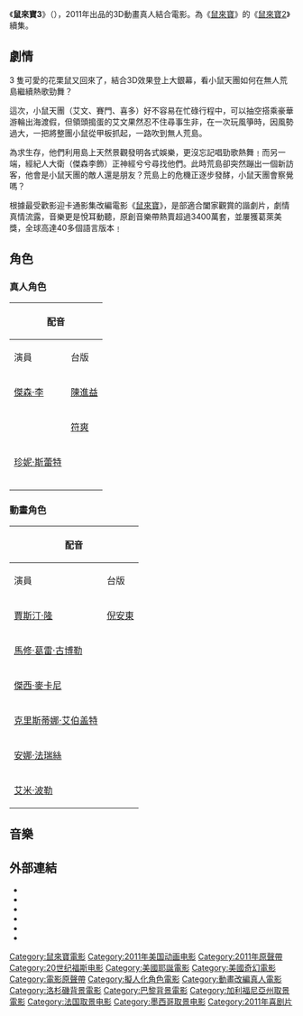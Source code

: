 {{unreferenced|time=2016-12-30T09:24:06+00:00}}
{{noteTA
|G1=Show
|G2=Movie
}}
{{Infobox film
| name           = 鼠來寶3
| original_name  = ''Alvin and the Chipmunks: Chipwrecked''
| cn_name        = 鼠来宝3
| hk_name        = 花鼠明星俱樂部3
| tw_name        = 鼠來寶3
| image          = Alvin and the Chipmunks 3 - Chipwrecked.jpg
| caption        = 電影海報
| director       = [[Mike_Mitchell_(director)|Mike Mitchell]]
| producer       = [[Janice_Karman|Janice Karman]]<br />[[Ross_Bagdasarian,_Jr.|Ross Bagdasarian]]
| writer         = [[Jonathan_Aibel_and_Glenn_Berger|Jonathan Aibel<br />Glenn Berger]]
| based_on       = {{Based on|''[[Alvin_and_the_Chipmunks|Alvin and the Chipmunks]]''|[[Ross_Bagdasarian,_Sr.|Ross Bagdasarian]]}}<br />{{Based on|''[[The_Chipettes|The Chipettes]]''|Janice Karman}}
| starring       = {{Plainlist|
* [[傑森·李|傑森·李]]
* [[David_Cross|David Cross]]
* [[Jenny_Slate|Jenny Slate]]
* [[Justin_Long|Justin Long]]
* [[Matthew_Gray_Gubler|Matthew Gray Gubler]]
* [[Jesse_McCartney|Jesse McCartney]]
* [[Christina_Applegate|Christina Applegate]]
* [[Anna_Faris|Anna Faris]]
* [[Amy_Poehler|Amy Poehler]]
* [[Alan_Tudyk|Alan Tudyk]]
}}
| music          = [[Mark_Mothersbaugh|Mark Mothersbaugh]]
| cinematography = [[Thomas_E._Ackerman|Thomas E. Ackerman]]
| editing        = Peter Amundson
| studio         = [[Fox_2000_Pictures|Fox 2000 Pictures]]<br />[[Regency_Enterprises|Regency Enterprises]]<br />[[Bagdasarian_Productions|Bagdasarian Company]]<br />[[Dune_Entertainment|Dune Entertainment]]
| distributor    = [[二十世紀福斯|二十世紀福斯]]
| released       = 2011年12月16日
| runtime        = 87 分鐘
| country        = 美國
| language       = 英語
| preceded_by = 《[[鼠來寶2|鼠來寶2]]》
| followed_by = 《[[鼠來寶：鼠喉大作讚|鼠來寶：鼠喉大作讚]]》
}}
《'''鼠來寶3'''》（{{lang-en|''Alvin and the Chipmunks 3: Chipwrecked''}}），2011年出品的3D動畫真人結合電影。為《[[鼠來寶|鼠來寶]]》的《[[鼠來寶2|鼠來寶2]]》續集。

== 劇情 ==
3 隻可愛的花栗鼠又回來了，結合3D效果登上大銀幕，看小鼠天團如何在無人荒島繼續熱歌勁舞？

這次，小鼠天團（艾文、賽門、喜多）好不容易在忙碌行程中，可以抽空搭乘豪華游輪出海渡假，但領頭搗蛋的艾文果然忍不住尋事生非，在一次玩風箏時，因風勢過大，一把將整團小鼠從甲板抓起，一路吹到無人荒島。

為求生存，他們利用島上天然景觀發明各式娛樂，更沒忘記唱勁歌熱舞﹗而另一端，經紀人大衛（傑森李飾）正神經兮兮尋找他們。此時荒島卻突然蹦出一個新訪客，他會是小鼠天團的敵人還是朋友？荒島上的危機正逐步發酵，小鼠天團會察覺嗎？

根據最受歡影迎卡通影集改編電影《[[鼠來寶|鼠來寶]]》，是部適合闔家觀賞的諧劇片，劇情真情流露，音樂更是悅耳動聽，原創音樂帶熱賣超過3400萬套，並屢獲葛萊美獎，全球高達40多個語言版本﹗

== 角色 ==
=== 真人角色 ===
{| class="wikitable"
!colspan=2|配音
!rowspan=2|角色
|-
!演員
!台版
|-
|[[傑森·李|傑森·李]]
|[[陳進益|陳進益]]
|大衛“戴夫”·賽維爾（David "Dave" Seville）
|-
|{{tsl|en|David Cross|大衛·克羅斯}}
|[[符爽|符爽]]
|伊恩·霍克（Ian Hawke）
|-
|[[珍妮·斯蕾特|珍妮·斯蕾特]]
|
|佐伊（Zoe）
|-
|{{tsl|en|Andy Buckley|安迪·巴克利}}
|
|科雷利上尉（Captain Correlli）
|-
|{{tsl|en|Tucker Albrizzi|塔克·阿爾布里齊}}
|
|風箏小子（Kite Kid）
|-
|{{tsl|en|Phyllis Smith|菲利斯·史密斯}}
|
|空姐（Flight Attendant）
|}

=== 動畫角色 ===
{| class="wikitable"
!colspan=2|配音
!rowspan=2|角色
|-
!演員
!台版
|-
|[[賈斯汀·隆|賈斯汀·隆]]
|[[倪安東|倪安東]]
|艾文·賽維爾（Alvin Seville）
|-
|[[馬修·葛雷·古博勒|馬修·葛雷·古博勒]]
|
|賽門·賽維爾（Simon Seville）
|-
|[[傑西·麥卡尼|傑西·麥卡尼]]
|
|喜多·賽維爾（Theodore Seville）
|-
|[[克里斯蒂娜·艾伯盖特|克里斯蒂娜·艾伯盖特]]
|
|布蘭妮（Brittany）
|-
|[[安娜·法瑞絲|安娜·法瑞絲]]
|
|珍妮（Jeanette）
|-
|[[艾米·波勒|艾米·波勒]]
|
|艾琳諾（Eleanor）
|}

== 音樂 ==

== 外部連結 ==
* {{Official website|http://www.munkyourself.com/}}
* {{AllMovie title}}
* {{BCDB title}}
* {{Mojo title}}
* {{IMDb title}}
* {{TCMDb title}}

{{鼠來寶}}
[[Category:鼠來寶電影|Category:鼠來寶電影]]
[[Category:2011年美国动画电影|Category:2011年美国动画电影]]
[[Category:2011年原聲帶|Category:2011年原聲帶]]
[[Category:20世纪福斯电影|Category:20世纪福斯电影]]
[[Category:美國耶誕電影|Category:美國耶誕電影]]
[[Category:美國奇幻電影|Category:美國奇幻電影]]
[[Category:電影原聲帶|Category:電影原聲帶]]
[[Category:擬人化角色電影|Category:擬人化角色電影]]
[[Category:動畫改編真人電影|Category:動畫改編真人電影]]
[[Category:洛杉磯背景電影|Category:洛杉磯背景電影]]
[[Category:巴黎背景電影|Category:巴黎背景電影]]
[[Category:加利福尼亞州取景電影|Category:加利福尼亞州取景電影]]
[[Category:法国取景电影|Category:法国取景电影]]
[[Category:墨西哥取景电影|Category:墨西哥取景电影]]
[[Category:2011年喜剧片|Category:2011年喜剧片]]